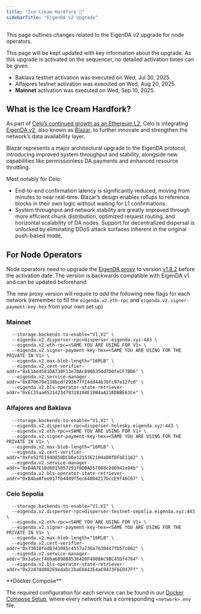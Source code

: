 ```yaml
---
title: "Ice Cream Hardfork 🍦"
sidebarTitle: "EigenDA v2 Upgrade"
---
```


This page outlines changes related to the EigenDA v2 upgrade for node operators.

<Note>
This page will be kept updated with key information about the upgrade. As this upgrade is activated on the sequencer, no detailed activation times can be given.

- Baklava testnet activation was executed on Wed, Jul 30, 2025.
- Alfajores testnet activation was executed on Wed, Aug 20, 2025.
- **Mainnet** activation was executed on Wed, Sep 10, 2025.
</Note>

## What is the Ice Cream Hardfork?

As part of [Celo’s continued growth as an Ethereum L2](https://forum.celo.org/t/celo-as-an-ethereum-l2-a-frontier-chain-for-global-impact/11376), Celo is integrating [EigenDA v2](https://docs.eigencloud.xyz/products/eigenda/releases/blazar), also known as [Blazar](https://docs.eigencloud.xyz/products/eigenda/releases/blazar), to further innovate and strengthen the network’s data availability layer.

Blazar represents a major architectural upgrade to the EigenDA protocol, introducing improved system throughput and stability, alongside new capabilities like permissionless DA payments and enhanced resource throttling.

Most notably for Celo:

- End-to-end confirmation latency is significantly reduced, moving from minutes to near real-time. Blazar’s design enables rollups to reference blocks in their own logic without waiting for L1 confirmations.
- System throughput and network stability are greatly improved through more efficient chunk distribution, optimized request routing, and horizontal scalability of DA nodes.
Support for decentralized dispersal is unlocked by eliminating DDoS attack surfaces inherent in the original push-based mode.

## For Node Operators

Node operators need to upgrade the [EigenDA proxy](https://github.com/Layr-Labs/eigenda/tree/master/api/proxy) to version [v1.8.2](https://github.com/Layr-Labs/eigenda/pkgs/container/eigenda-proxy/437919973?tag=v1.8.2) before the activation date. The version is backwards compatible with EigenDA v1 and can be updated beforehand.

The new proxy version will require to *add* the following new flags for each network (remember to fill the `eigenda.v2.eth-rpc` and `eigenda.v2.signer-payment-key-hex` from your own set up)

### Mainnet
```
  --storage.backends-to-enable="V1,V2" \
  --eigenda.v2.disperser-rpc=disperser.eigenda.xyz:443 \
  --eigenda.v2.eth-rpc=<SAME YOU ARE USING FOR V1> \
  --eigenda.v2.signer-payment-key-hex=<SAME YOU ARE USING FOR THE PRIVATE IN V1> \
  --eigenda.v2.max-blob-length="16MiB" \
  --eigenda.v2.cert-verifier-addr="0xE1Ae45810A738F13e70Ac8966354d7D0feCF7BD6" \
  --eigenda.v2.service-manager-addr="0x870679e138bcdf293b7ff14dd44b70fc97e12fc0" \
  --eigenda.v2.bls-operator-state-retriever-addr="0xEC35aa6521d23479318104E10B4aA216DBBE63Ce" \
```

### Alfajores and Baklava
```
  --storage.backends-to-enable="V1,V2" \
  --eigenda.v2.disperser-rpc=disperser-holesky.eigenda.xyz:443 \
  --eigenda.v2.eth-rpc=<SAME YOU ARE USING FOR V1> \
  --eigenda.v2.signer-payment-key-hex=<SAME YOU ARE USING FOR THE PRIVATE IN V1> \
  --eigenda.v2.max-blob-length="16MiB" \
  --eigenda.v2.cert-verifier-addr="0xFe52fE1940858DCb6e12153E2104aD0fDFbE1162" \
  --eigenda.v2.service-manager-addr="0xD4A7E1Bd8015057293f0D0A557088c286942e84b" \
  --eigenda.v2.bls-operator-state-retriever-addr="0xB4baAfee917fb4449f5ec64804217bccE9f46C67" \
```

### Celo Sepolia
```
  --storage.backends-to-enable="V1,V2" \
  --eigenda.v2.disperser-rpc=disperser-testnet-sepolia.eigenda.xyz:443 \
  --eigenda.v2.eth-rpc=<SAME YOU ARE USING FOR V1> \
  --eigenda.v2.signer-payment-key-hex=<SAME YOU ARE USING FOR THE PRIVATE IN V1> \
  --eigenda.v2.max-blob-length="16MiB" \
  --eigenda.v2.cert-verifier-addr="0x73818fed0743085c4557a736a7630447fb57c662" \
  --eigenda.v2.service-manager-addr="0x3a5acf46ba6890B8536420F4900AC9BC45Df4764" \
  --eigenda.v2.bls-operator-state-retriever-addr="0x22478d082E9edaDc2baE8443E4aC9473F6E047Ff" \
```

<Tip>
**Docker Compose**

The required configuration for each service can be found in our [Docker Compose Setup](https://github.com/celo-org/celo-l2-node-docker-compose), where every network has a corresponding `<network>.env` file.
</Tip>
